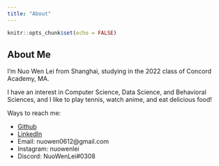 ```yaml
---
title: "About"
---
```


```r
knitr::opts_chunk$set(echo = FALSE)
```

## About Me

I'm Nuo Wen Lei from Shanghai, studying in the 2022 class of Concord Academy, MA.

I have an interest in Computer Science, Data Science, and Behavioral Sciences, and I like to play tennis, watch anime, and eat delicious food!

Ways to reach me:

- [Github](https://github.com/NuoWenLei)
- [LinkedIn](https://www.linkedin.com/in/nuo-wen-lei-725376207/)
- Email: nuowen0612@gmail.com
- Instagram: nuowenlei
- Discord: NuoWenLei#0308
